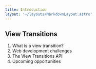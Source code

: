 ```yaml
---
title: Introduction
layout: '~/layouts/MarkdownLayout.astro'
---
```


## View Transitions

1. What is a view transition?
2. Web development challenges
3. The View Transitions API
4. Upcoming opportunities
